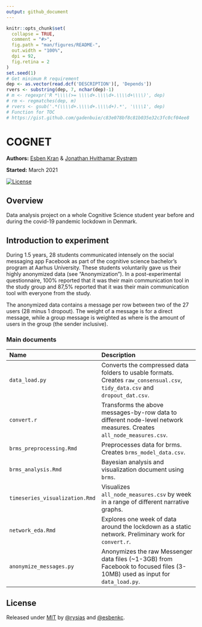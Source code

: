 ---
output: github_document
---

<!-- README.md is generated from README.Rmd. Please edit that file -->

```{r, echo = FALSE}
knitr::opts_chunk$set(
  collapse = TRUE,
  comment = "#>",
  fig.path = "man/figures/README-",
  out.width = "100%",
  dpi = 92,
  fig.retina = 2
)
set.seed(1)
# Get minimum R requirement 
dep <- as.vector(read.dcf('DESCRIPTION')[, 'Depends'])
rvers <- substring(dep, 7, nchar(dep)-1)
# m <- regexpr('R *\\\\(>= \\\\d+.\\\\d+.\\\\d+\\\\)', dep)
# rm <- regmatches(dep, m)
# rvers <- gsub('.*(\\\\d+.\\\\d+.\\\\d+).*', '\\\\1', dep)
# Function for TOC
# https://gist.github.com/gadenbuie/c83e078bf8c81b035e32c3fc0cf04ee8
```

# COGNET

**Authors:** [Esben Kran](https://kran.ai) & [Jonathan Hvithamar Rystrøm](https://linkedin.com/in/jonathan-rystroem) <br/>

**Started:** March 2021

[![License](https://img.shields.io/badge/License-MIT-blue)](#license)

## Overview

Data analysis project on a whole Cognitive Science student year before and during the covid-19 pandemic lockdown in Denmark. 

## Introduction to experiment

During 1.5 years, 28 students communicated intensely on the social messaging app Facebook as part of the cognitive science bachelor’s program at Aarhus University. These students voluntarily gave us their highly anonymized data (see “Anonymization”). In a post-experimental questionnaire, 100% reported that it was their main communication tool in the study group and 87,5% reported that it was their main communication tool with everyone from the study. 

The anonymized data contains a message per row between two of the 27 users (28 minus 1 dropout). The weight of a message is  for a direct message, while a group message is weighted as  where  is the amount of users in the group (the sender inclusive).

### Main documents

|Name              |Description                                                        |
|:---------------------|:------------------------------------------------------------------|
|`data_load.py`      | Converts the compressed data folders to usable formats. Creates `raw_consensual.csv`, `tidy_data.csv` and `dropout_dat.csv`. |
|`convert.r`         | Transforms the above messages-by-row data to different node-level network measures. Creates `all_node_measures.csv`. |
|`brms_preprocessing.Rmd`      | Preprocesses data for brms. Creates `brms_model_data.csv`. |
|`brms_analysis.Rmd`    | Bayesian analysis and visualization document using `brms`. |
|`timeseries_visualization.Rmd` | Visualizes `all_node_measures.csv` by week in a range of different narrative graphs. |
|`network_eda.Rmd`    | Explores one week of data around the lockdown as a static network. Preliminary work for `convert.r`. |
|`anonymize_messages.py` | Anonymizes the raw Messenger data files (~1-3GB) from Facebook to focused files (3-10MB) used as input for `data_load.py`. |

## License

Released under [MIT](/LICENSE) by [\@rysias](https://github.com/rysias) and [\@esbenkc](https://github.com/esbenkc).
